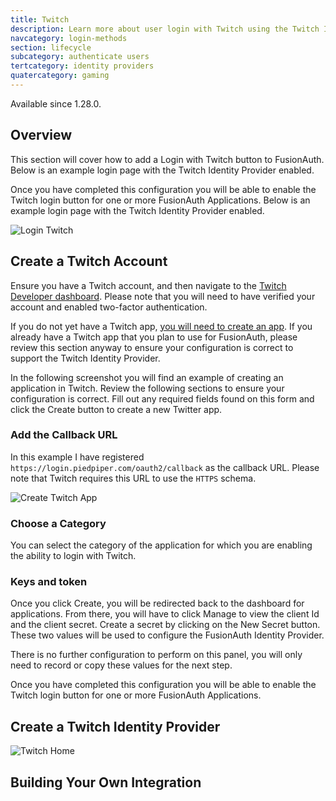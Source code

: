 ```yaml
---
title: Twitch
description: Learn more about user login with Twitch using the Twitch Identity Provider.
navcategory: login-methods
section: lifecycle
subcategory: authenticate users
tertcategory: identity providers
quatercategory: gaming
---
```


<PremiumPlanBlurb />

<Aside type="version">
Available since 1.28.0.
</Aside>

## Overview

This section will cover how to add a Login with Twitch button to FusionAuth.
Below is an example login page with the Twitch Identity Provider enabled.


Once you have completed this configuration you will be able to enable the Twitch login button for one or more FusionAuth Applications. Below is an example login page with the Twitch Identity Provider enabled.

![Login Twitch](/img/docs/lifecycle/authenticate-users/identity-providers/gaming/login-twitch.png)

<IdentityProviderOverviewDiagram identity_provider_name="Twitch" />

## Create a Twitch Account

Ensure you have a Twitch account, and then navigate to the [Twitch Developer dashboard](https://dev.twitch.tv/). Please note that you will need to have verified your account and enabled two-factor authentication.

If you do not yet have a Twitch app, [you will need to create an app](https://dev.twitch.tv/console/apps). If you already have a Twitch app that you plan to use for FusionAuth, please review this section anyway to ensure your configuration is correct to support the Twitch Identity Provider.

In the following screenshot you will find an example of creating an application in Twitch. Review the following sections to ensure your configuration is correct. Fill out any required fields found on this form and click the <InlineUIElement>Create</InlineUIElement> button to create a new Twitter app.

### Add the Callback URL

In this example I have registered `https://login.piedpiper.com/oauth2/callback` as the callback URL. Please note that Twitch requires this URL to use the `HTTPS` schema.

![Create Twitch App](/img/docs/lifecycle/authenticate-users/identity-providers/gaming/twitch-create-app.png)

### Choose a Category

You can select the category of the application for which you are enabling the ability to login with Twitch.

### Keys and token

Once you click <InlineUIElement>Create</InlineUIElement>, you will be redirected back to the dashboard for applications. From there, you will have to click <InlineUIElement>Manage</InlineUIElement> to view the client Id and the client secret. Create a secret by clicking on the <InlineUIElement>New Secret</InlineUIElement> button. These two values will be used to configure the FusionAuth Identity Provider.

There is no further configuration to perform on this panel, you will only need to record or copy these values for the next step.

Once you have completed this configuration you will be able to enable the Twitch login button for one or more FusionAuth Applications.

## Create a Twitch Identity Provider

<IdpApplicationConfiguration identity_provider="Twitch" />

![Twitch Home](/img/docs/lifecycle/authenticate-users/identity-providers/gaming/identity-provider-twitch-add.png)


<IdpFormFields getStartedHref="https://dev.twitch.tv/"
               getStartedText="Twitch - Getting Started" i
               idp="Twitch"
               linkingStrategy="Create a pending link"
               scopeDefault="openid user:read:email"
               scopeDescription="The optional scope parameter used by Twitch to request details about the user." />

## Building Your Own Integration

<LoginApiIntegration apiRef="/docs/apis/identity-providers/twitch#complete-the-propsmanual_idp_display_name-login" identity_provider_name="Twitch" />
